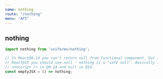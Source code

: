 ```yaml
---
name: nothing
route: "/nothing"
menu: "API"
---
```

## nothing

```js
import nothing from 'uniforms/nothing';

// In React@0.14 you can't return null from functional component, but in
// React@15 you should use null - nothing is a "safe null". Basically it's a
// <noscript /> in @0.14 and null in @15.
const emptyJSX = () => nothing;
```
